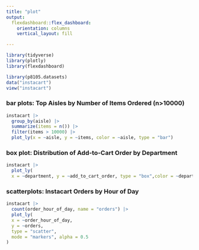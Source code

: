 ```yaml
---
title: "plot"
output: 
  flexdashboard::flex_dashboard:
    orientation: columns
    vertical_layout: fill

---
```

```r
library(tidyverse)
library(plotly)
library(flexdashboard)
```


```r
library(p8105.datasets)
data("instacart")
view("instacart") 
```

### bar plots: Top Aisles by Number of Items Ordered (n>10000)
```r
instacart |> 
  group_by(aisle) |>
  summarize(items = n()) |>
  filter(items > 10000) |>
  plot_ly(x = ~aisle, y = ~items, color = ~aisle, type = "bar")

```


### box plot: Distribution of Add-to-Cart Order by Department
```r
instacart |>
  plot_ly(
  x = ~department, y = ~add_to_cart_order, type = "box",color = ~department)
```


### scatterplots: Instacart Orders by Hour of Day
```r
instacart |>
  count(order_hour_of_day, name = "orders") |> 
  plot_ly(
  x = ~order_hour_of_day,
  y = ~orders,
  type = "scatter",
  mode = "markers", alpha = 0.5
)
```

